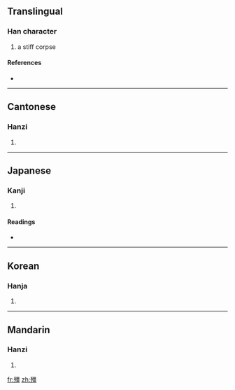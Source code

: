 ==Translingual==

===Han character===
{{Han char|rn=78|rad=歹|as=13|sn=17|four=1121<sub>6</sub>|canj=一弓一田一 (MNMWM)}}

# a stiff corpse

====References====
* {{Han ref|kx=0583.360|dkj=16588|dj=0976.220|hdz=21395.060|uh=6BAD|ud=27565|bh=ED4C|bd=60748}}

----

==Cantonese==

===Hanzi===
{{yue-hanzi|jyut=|y=geung1}}

# {{defn|Cantonese|sort=歹13}}

----

==Japanese==

===Kanji===
{{ja-kanji|grade=|rs=歹13}}

# {{defn|Japanese|sort=歹13}}

====Readings====
* {{ja-readings|on=[[きょう]] (kyō), [[こう]] (kō)|kun=[[かたくなる]] (katakunaru)}}

----

==Korean==

===Hanja===
{{ko-hanja|hangeul=강|eumhun=|rv=gang|mr=kang|y=kang}}

# {{defn|Korean|sort=歹13}}

----

==Mandarin==

===Hanzi===
{{cmn-hanzi|pin=[[jiāng]] ([[jiang1]])|wg=chiang<sup>1</sup>}}

# {{defn|Mandarin|sort=歹13}}

[[fr:殭]]
[[zh:殭]]